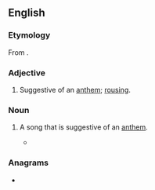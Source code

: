 ==English==

===Etymology===
From {{suffix|anthem|ic|lang=en}}.

===Adjective===
{{en-adj}}

# {{lb|en|music}} Suggestive of an [[anthem]]; [[rousing]].

===Noun===
{{en-noun}}

# {{lb|en|music}} A song that is suggestive of an [[anthem]].
#* {{quote-journal|date=March 16, 2009|author=Ben Rayner|title=Hot sounds|work=Toronto Star|url=http://www.thestar.com/Entertainment/article/602787
|passage=Passionate '''anthemics''', prog-rock twists and turns, and several Hendrix-ian guitar burnouts by self-aware showman Patrick Krief aimed straight for the cheap seats and left everyone feeling pleasantly dazed.}}

===Anagrams===
* {{anagrams|en|methanic}}